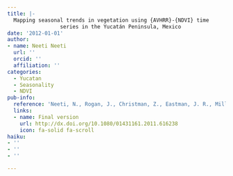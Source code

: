```yaml
---
title: |-
  Mapping seasonal trends in vegetation using {AVHRR}-{NDVI} time
                 series in the Yucatán Peninsula, Mexico
date: '2012-01-01'
author:
- name: Neeti Neeti
  url: ''
  orcid: ''
  affiliation: ''
categories:
  - Yucatan
  - Seasonality
  - NDVI
pub-info:
  reference: 'Neeti, N., Rogan, J., Christman, Z., Eastman, J. R., Millones, M., Schneider, L., Nickl, E., Schmook, B., Turner, B. L., II, &amp; Ghimire, B. (2012). Mapping seasonal trends in vegetation using AVHRR-NDVI time series in the Yucat&aacute;n Peninsula, Mexico. <em>Remote Sensing Letters</em>, <em>3</em>(5), 433&ndash;442.'
  links:
  - name: Final version
    url: http://dx.doi.org/10.1080/01431161.2011.616238
    icon: fa-solid fa-scroll
haiku:
- ''
- ''
- ''

---
```

